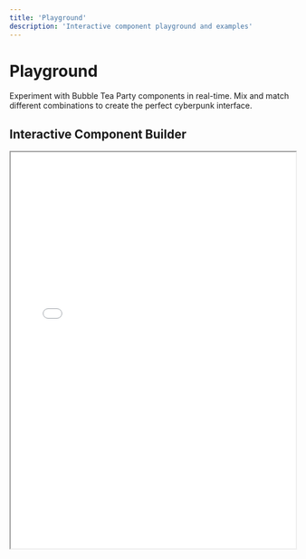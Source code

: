 ```yaml
---
title: 'Playground'
description: 'Interactive component playground and examples'
---
```


# Playground

Experiment with Bubble Tea Party components in real-time. Mix and match different combinations to create the perfect cyberpunk interface.

## Interactive Component Builder

<iframe 
  src="/playground/component-builder" 
  width="100%" 
  height="700"
  className="border border-green-500 rounded-lg mb-8"
/>

## Featured Examples

<CardGroup cols={2}>
  <Card title="Terminal Dashboard" icon="terminal">
    Complete dashboard with terminal windows, metrics, and real-time data
    <iframe src="/playground/terminal-dashboard" height="300" />
  </Card>
  
  <Card title="Cyberpunk Form" icon="user">
    Registration form with validation and neon effects
    <iframe src="/playground/cyberpunk-form" height="300" />
  </Card>
  
  <Card title="Matrix Interface" icon="grid">
    Data grid with matrix rain background and interactive elements
    <iframe src="/playground/matrix-interface" height="300" />
  </Card>
  
  <Card title="Neon Navigation" icon="navigation">
    Navigation system with glowing buttons and smooth transitions
    <iframe src="/playground/neon-navigation" height="300" />
  </Card>
</CardGroup>

## Code Examples

### Complete Terminal Interface

```svelte
<script>
  import { 
    TerminalWindow, 
    AdvancedTerminal, 
    MatrixRain,
    Button,
    StatusBar 
  } from '@org/ui'
  
  let commands = []
  
  function handleCommand(cmd) {
    commands = [...commands, {
      command: cmd,
      output: `Executing: ${cmd}`,
      timestamp: new Date()
    }]
  }
</script>

<div class="cyber-interface">
  <MatrixRain />
  
  <StatusBar status="online" />
  
  <TerminalWindow title="SYSTEM CONTROL">
    <AdvancedTerminal 
      prompt="neo@matrix:~$"
      {commands}
      onCommand={handleCommand}
      aiEnabled={true}
    />
  </TerminalWindow>
  
  <div class="actions">
    <Button variant="neon">Execute</Button>
    <Button variant="cyberpunk">Deploy</Button>
  </div>
</div>
```

### Cyberpunk Dashboard

```svelte
<script>
  import { 
    Card, 
    MetricsCard, 
    Progress, 
    DataTable,
    GlowText 
  } from '@org/ui'
  
  let metrics = {
    cpuUsage: 87,
    memoryUsage: 64,
    networkTraffic: 92
  }
</script>

<div class="dashboard">
  <header>
    <GlowText size="xl" color="cyan">
      CYBER COMMAND CENTER
    </GlowText>
  </header>
  
  <div class="metrics-grid">
    <MetricsCard 
      title="CPU Usage"
      value="{metrics.cpuUsage}%"
      trend="up"
      variant="cyberpunk"
    />
    
    <MetricsCard 
      title="Memory"
      value="{metrics.memoryUsage}%"
      trend="stable"
      variant="neon"
    />
    
    <MetricsCard 
      title="Network"
      value="{metrics.networkTraffic}%"
      trend="down"
      variant="cyberpunk"
    />
  </div>
  
  <Card variant="glass">
    <h3>System Performance</h3>
    <Progress value={metrics.cpuUsage} variant="neon" />
    <Progress value={metrics.memoryUsage} variant="cyberpunk" />
    <Progress value={metrics.networkTraffic} variant="terminal" />
  </Card>
</div>
```

## Try It Yourself

<Tabs>
  <Tab title="Components">
    <iframe 
      src="/playground/components" 
      width="100%" 
      height="500"
    />
  </Tab>
  
  <Tab title="Themes">
    <iframe 
      src="/playground/themes" 
      width="100%" 
      height="500"
    />
  </Tab>
  
  <Tab title="Effects">
    <iframe 
      src="/playground/effects" 
      width="100%" 
      height="500"
    />
  </Tab>
  
  <Tab title="Templates">
    <iframe 
      src="/playground/templates" 
      width="100%" 
      height="500"
    />
  </Tab>
</Tabs>

## Component Combinations

### Form + Validation

```svelte
<script>
  import { 
    Input, 
    Button, 
    FormErrorBoundary,
    Toast 
  } from '@org/ui'
</script>

<FormErrorBoundary>
  <form class="cyber-form">
    <Input 
      label="Access Code"
      type="password"
      variant="cyberpunk"
      required
    />
    
    <Input 
      label="Neural Link ID"
      variant="terminal"
      required
    />
    
    <Button variant="neon" type="submit">
      Jack In
    </Button>
  </form>
</FormErrorBoundary>
```

### Data Display

```svelte
<script>
  import { 
    DataTable, 
    Badge, 
    Progress 
  } from '@org/ui'
  
  let data = [
    { id: 1, status: 'active', progress: 87 },
    { id: 2, status: 'offline', progress: 23 },
    { id: 3, status: 'error', progress: 0 }
  ]
</script>

<DataTable 
  {data}
  columns={[
    { key: 'id', title: 'ID' },
    { 
      key: 'status', 
      title: 'Status',
      render: (value) => `<Badge variant="${value}">${value}</Badge>`
    },
    {
      key: 'progress',
      title: 'Progress',
      render: (value) => `<Progress value="${value}" variant="neon" />`
    }
  ]}
  variant="cyberpunk"
/>
```

## Advanced Patterns

### Modal + Terminal

```svelte
<script>
  import { 
    Modal, 
    AdvancedTerminal,
    Button 
  } from '@org/ui'
  
  let showTerminal = false
</script>

<Button onClick={() => showTerminal = true}>
  Open Terminal
</Button>

<Modal bind:open={showTerminal} variant="terminal" size="lg">
  <AdvancedTerminal 
    prompt="root@matrix:~$"
    aiEnabled={true}
    theme="matrix"
  />
</Modal>
```

## Tips & Tricks

<Tip>
Combine `MatrixRain` with glass variant components for an authentic cyberpunk layered effect.
</Tip>

<Warning>
Don't overuse neon effects - balance bright components with darker elements for better visual hierarchy.
</Warning>

<Info>
All playground examples are fully responsive and work great on mobile devices.
</Info>

---

Ready to build the future? Start experimenting in the playground! 🚀⚡